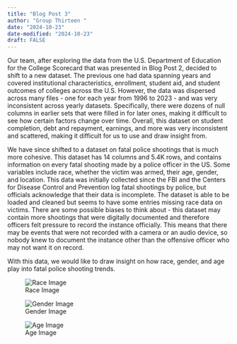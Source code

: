```yaml
---
title: "Blog Post 3"
author: "Group Thirteen "
date: "2024-10-23"
date-modified: "2024-10-23"
draft: FALSE
---
```


Our team, after exploring the data from the U.S. Department of Education for the College Scorecard that was presented in Blog Post 2, decided to shift to a new dataset. The previous one had data spanning years and covered institutional characteristics, enrollment, student aid, and student outcomes of colleges across the U.S. However, the data was dispersed across many files - one for each year from 1996 to 2023 - and was very inconsistent across yearly datasets. Specifically, there were dozens of null columns in earlier sets that were filled in for later ones, making it difficult to see how certain factors change over time. Overall, this dataset on student completion, debt and repayment, earnings, and more was very inconsistent and scattered, making it difficult for us to use and draw insight from. 

We have since shifted to a dataset on fatal police shootings that is much more cohesive. This dataset has 14 columns and 5.4K rows, and contains information on every fatal shooting made by a police officer in the US. Some variables include race, whether the victim was armed, their age, gender, and location. This data was initially collected since the FBI and the Centers for Disease Control and Prevention log fatal shootings by police, but officials acknowledge that their data is incomplete. The dataset is able to be loaded and cleaned but seems to have some entries missing race data on victims. There are some possible biases to think about - this dataset may contain more shootings that were digitally documented and therefore officers felt pressure to record the instance officially. This means that there may be events that were not recorded with a camera or an audio device, so nobody knew to document the instance other than the offensive officer who may not want it on record.

With this data, we would like to draw insight on how race, gender, and age play into fatal police shooting trends.

![Race Image](images/Race.png)

![Gender Image](images/Gender.png)

![Age Image](images/Age.png)
